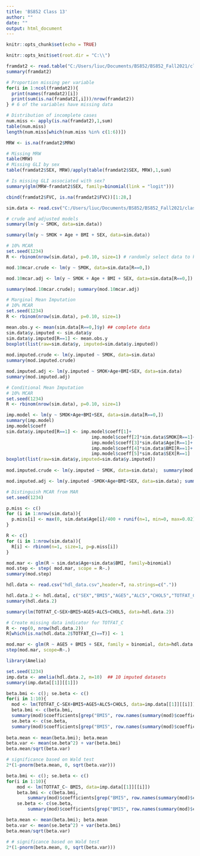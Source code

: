 ---
title: 'BS852 Class 13'
author: ""
date: ""
output: html_document
---

```{r setup, include=FALSE}
knitr::opts_chunk$set(echo = TRUE)

knitr::opts_knit$set(root.dir = "C:\\")
```

```{r }
framdat2 <- read.table("C:/Users/liuc/Documents/BS852/BS852_Fall2021/class12/framdat2.txt",header=T, na.strings=c("."))
summary(framdat2)
```

```{r}
# Proportion missing per variable
for(i in 1:ncol(framdat2)){
  print(names(framdat2)[i])
  print(sum(is.na(framdat2[,i]))/nrow(framdat2))
} # 6 of the variables have missing data
```

```{r}
# Distribution of incomplete cases
num.miss <- apply(is.na(framdat2),1,sum)
table(num.miss) 
length(num.miss[which(num.miss %in% c(1:6))])
``` 

```{r}
MRW <- is.na(framdat2$MRW)

# Missing MRW
table(MRW)
# Missing GLI by sex
table(framdat2$SEX, MRW)/apply(table(framdat2$SEX, MRW),1,sum)
```

```{r}
# Is missing GLI associated with sex?
summary(glm(MRW~framdat2$SEX, family=binomial(link = "logit")))
```

```{r}
cbind(framdat2$FVC, is.na(framdat2$FVC))[1:28,]
```

```{r}
sim.data <- read.csv("C:/Users/liuc/Documents/BS852/BS852_Fall2021/class12/sim.data.csv",header=T, na.strings=c("."))
```

```{r}
# crude and adjusted models
summary(lm(y ~ SMOK, data=sim.data))

summary(lm(y ~ SMOK + Age + BMI + SEX, data=sim.data))
```

```{r}
# 10% MCAR
set.seed(1234)
R <- rbinom(nrow(sim.data), p=0.10, size=1) # randomly select data to keep

mod.10mcar.crude <- lm(y ~ SMOK, data=sim.data[R==0,])

mod.10mcar.adj <- lm(y ~ SMOK + Age + BMI + SEX, data=sim.data[R==0,])

summary(mod.10mcar.crude); summary(mod.10mcar.adj)
```

```{r}
# Marginal Mean Imputation
# 10% MCAR
set.seed(1234)
R <- rbinom(nrow(sim.data), p=0.10, size=1)

mean.obs.y <- mean(sim.data[R==0,]$y) ## complete data
sim.data$y.imputed <- sim.data$y 
sim.data$y.imputed[R==1] <- mean.obs.y
boxplot(list(raw=sim.data$y, imputed=sim.data$y.imputed))
 
mod.imputed.crude <- lm(y.imputed ~ SMOK, data=sim.data)
summary(mod.imputed.crude)

mod.imputed.adj <- lm(y.imputed ~ SMOK+Age+BMI+SEX, data=sim.data)
summary(mod.imputed.adj)

```

```{r}
# Conditional Mean Imputation
# 10% MCAR
set.seed(1234)
R <- rbinom(nrow(sim.data), p=0.10, size=1)

imp.model <- lm(y ~ SMOK+Age+BMI+SEX, data=sim.data[R==0,])
summary(imp.model)
imp.model$coeff
sim.data$y.imputed[R==1] <- imp.model$coeff[1]+
                                imp.model$coeff[2]*sim.data$SMOK[R==1]+
                                imp.model$coeff[3]*sim.data$Age[R==1]+
                                imp.model$coeff[4]*sim.data$BMI[R==1]+
                                imp.model$coeff[5]*sim.data$SEX[R==1]
boxplot(list(raw=sim.data$y,imputed=sim.data$y.imputed))
 
mod.imputed.crude <- lm(y.imputed ~ SMOK, data=sim.data);  summary(mod.imputed.crude)

mod.imputed.adj <- lm(y.imputed ~SMOK+Age+BMI+SEX, data=sim.data); summary(mod.imputed.adj)

```


```{r}
# Distinguish MCAR from MAR
set.seed(1234)

p.miss <- c()
for (i in 1:nrow(sim.data)){
  p.miss[i] <- max(0, sim.data$Age[i]/400 + runif(n=1, min=0, max=0.02))
}

R <- c()
for (i in 1:nrow(sim.data)){
  R[i] <- rbinom(n=1, size=1, p=p.miss[i])
}

mod.mar <- glm(R ~ sim.data$Age+sim.data$BMI, family=binomial)
mod.step <- step( mod.mar, scope = R~.) 
summary(mod.step)

```


```{r}
hdl.data <- read.csv("hdl_data.csv",header=T, na.strings=c("."))

hdl.data.2 <- hdl.data[, c("SEX","BMI5","AGE5","ALC5","CHOL5","TOTFAT_C")]
summary(hdl.data.2)

summary(lm(TOTFAT_C~SEX+BMI5+AGE5+ALC5+CHOL5, data=hdl.data.2))
```

```{r}
# Create missing data indicator for TOTFAT_C
R <- rep(0, nrow(hdl.data.2))
R[which(is.na(hdl.data.2$TOTFAT_C)==T)] <- 1

mod.mar <- glm(R ~ AGE5 + BMI5 + SEX, family = binomial, data=hdl.data.2)
step(mod.mar, scope=R~.)
```

```{r}
library(Amelia)

set.seed(1234)
imp.data <- amelia(hdl.data.2, m=10)  ## 10 imputed datasets
summary(imp.data[[1]][[1]])

beta.bmi <- c(); se.beta <- c()
for(i in 1:10){
  mod <- lm(TOTFAT_C~SEX+BMI5+AGE5+ALC5+CHOL5, data=imp.data[[1]][[i]])
  beta.bmi <- c(beta.bmi,   
  summary(mod)$coefficients[grep("BMI5", row.names(summary(mod)$coefficients)),1])
  se.beta <- c(se.beta, 
  summary(mod)$coefficients[grep("BMI5", row.names(summary(mod)$coefficients)),2])}
   
beta.mean <- mean(beta.bmi); beta.mean
beta.var <- mean(se.beta^2) + var(beta.bmi)
beta.mean/sqrt(beta.var)

# significance based on Wald test
2*(1-pnorm(beta.mean, 0, sqrt(beta.var)))

```

```{r}
beta.bmi <- c(); se.beta <- c()
for(i in 1:10){
    mod <- lm(TOTFAT_C~ BMI5, data=imp.data[[1]][[i]])
    beta.bmi <- c(beta.bmi, 
        summary(mod)$coefficients[grep("BMI5", row.names(summary(mod)$coefficients)),1])
    se.beta <- c(se.beta, 
        summary(mod)$coefficients[grep("BMI5", row.names(summary(mod)$coefficients)),2])}

beta.mean <- mean(beta.bmi); beta.mean
beta.var <- mean(se.beta^2) + var(beta.bmi)
beta.mean/sqrt(beta.var)

# # significance based on Wald test
2*(1-pnorm(beta.mean, 0, sqrt(beta.var)))
```





